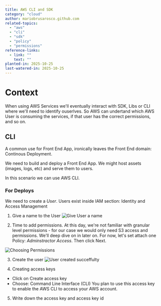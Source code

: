 ```yaml
---
title: AWS CLI and SDK
category: "cloud"
author: mariobrusarosco.github.com
related-topics:
  - "aws"
  - "cli"
  - "sdk"
  - "policy"
  - "permissions"
reference-links:
  - link: ""
    text: ""
planted-in: 2025-10-25
last-watered-in: 2025-10-25
---
```


# Context

When using AWS Services we'll eventually interact with SDK, Libs or CLI where we'll need to identify ouserlves.
So AWS can undertand which AWS User is consuming the services, if that user has the correct permissions, and so on.

## CLI

A common use for Front End App, ironically leaves the Front End domain: Continous Deployment.

We need to build and deploy a Front End App.
We might host assets (images, logs, etc) and serve them to users.

In this scenario we can use AWS CLI.

### For Deploys

We need to create a _User_. Users exist inside IAM section: Identity and Access Management

1. Give a name to the User
   ![Give User a name](/aws-iam-choose-user-name.png)

2. Time to add permissions. At this day, we're not familiar with granular level permissions - for our case we would only need
   S3 access and permissions. We'll deep dive on in later on. For now, let's set attach one Policy: _Adminstractor Access_.
   Then click Next.

![Choosing Permissions](/aws-iam-choosing-permissions.png)

3. Create the user
   ![User created succeffulty](/aws-iam-user-created-succeffulty.png)

4. Creating access keys

- Click on Create access key
- Choose:
  Command Line Interface (CLI)
  You plan to use this access key to enable the AWS CLI to access your AWS account.

5. Write down the access key and access key id
